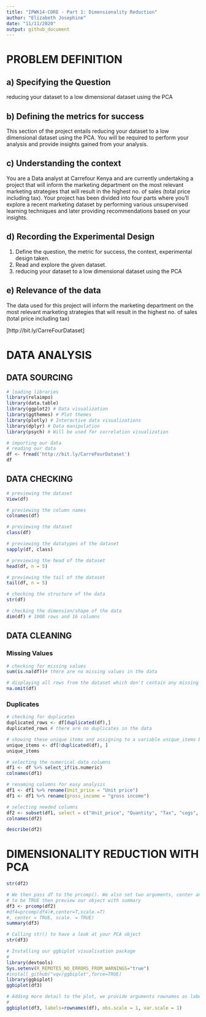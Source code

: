 ---
title: "IPWK14-CORE - Part 1: Dimensionality Reduction"
author: "Elizabeth Josephine"
date: "11/11/2020"
output: github_document
---

# PROBLEM DEFINITION
## **a) Specifying the Question**

reducing your dataset to a low dimensional dataset using the PCA

## **b) Defining the metrics for success**

This section of the project entails reducing your dataset to a low dimensional dataset using the PCA. You will be required to perform your analysis and provide insights gained from your analysis.

## **c) Understanding the context**

You are a Data analyst at Carrefour Kenya and are currently undertaking a project that will inform the marketing department on the most relevant marketing strategies that will result in the highest no. of sales (total price including tax). Your project has been divided into four parts where you'll explore a recent marketing dataset by performing various unsupervised learning techniques and later providing recommendations based on your insights.

## **d) Recording the Experimental Design**

1.   Define the question, the metric for success, the context, experimental design taken.
2. Read and explore the given dataset.
3. reducing your dataset to a low dimensional dataset using the PCA
 
## **e) Relevance of the data**

The data used for this project will inform the marketing department on the most relevant marketing strategies that will result in the highest no. of sales (total price including tax)

[http://bit.ly/CarreFourDataset]

# DATA ANALYSIS
## DATA SOURCING
```{R}
# loading libraries
library(relaimpo)
library(data.table)
library(ggplot2) # Data visualization
library(ggthemes) # Plot themes
library(plotly) # Interactive data visualizations
library(dplyr) # Data manipulation
library(psych) # Will be used for correlation visualization
```

```{R}
# importing our data
# reading our data
df <- fread('http://bit.ly/CarreFourDataset')
df
```

## DATA CHECKING
```{R}
# previewing the dataset
View(df)

```

```{R}
# previewing the column names
colnames(df)

```

```{R}
# previewing the dataset
class(df)

```

```{R}
# previewing the datatypes of the dataset
sapply(df, class)
```

```{R}
# previewing the head of the dataset
head(df, n = 5)

```

```{R}
# previewing the tail of the dataset
tail(df, n = 5)

```

```{R}
# checking the structure of the data
str(df)

```

```{R}
# checking the dimension/shape of the data
dim(df) # 1000 rows and 16 columns
```
## DATA CLEANING
### Missing Values
``` {r}
# checking for missing values
sum(is.na(df))# there are no missing values in the data
```

``` {r}
# displaying all rows from the dataset which don't contain any missing values 
na.omit(df)
```

### Duplicates

``` {r}
# checking for duplicates
duplicated_rows <- df[duplicated(df),]
duplicated_rows # there are no duplicates in the data
```

``` {r}
# showing these unique items and assigning to a variable unique_items below
unique_items <- df[!duplicated(df), ]
unique_items
```

```{r}
# selecting the numerical data columns
df1 <- df %>% select_if(is.numeric)
colnames(df1)
```

```{r}
# renaming columns for easy analysis
df1 <- df1 %>% rename(Unit_price = "Unit price")
df1 <- df1 %>% rename(gross_income = "gross income")

# selecting needed columns
df2 <- subset(df1, select = c("Unit_price", "Quantity", "Tax", "cogs", "gross_income", "Rating", "Total"))
colnames(df2)
```

``` {r}
describe(df2)
```



# DIMENSIONALITY REDUCTION WITH PCA

```{R}
str(df2)
```

```{R}
# We then pass df to the prcomp(). We also set two arguments, center and scale,
# to be TRUE then preview our object with summary
df3 <- prcomp(df2)
#df4=prcomp(df4)#,center=T,scale.=T)
#, center = TRUE, scale. = TRUE)
summary(df3)
```

```{R}
# Calling str() to have a look at your PCA object
str(df3)
```

```{R}
# Installing our ggbiplot visualisation package
# 
library(devtools)
Sys.setenv(R_REMOTES_NO_ERRORS_FROM_WARNINGS="true")
#install_github("vqv/ggbiplot",force=TRUE)
library(ggbiplot)
ggbiplot(df3)
```
```{R}
# Adding more detail to the plot, we provide arguments rownames as labels
# 
ggbiplot(df3, labels=rownames(df), obs.scale = 1, var.scale = 1)

```

